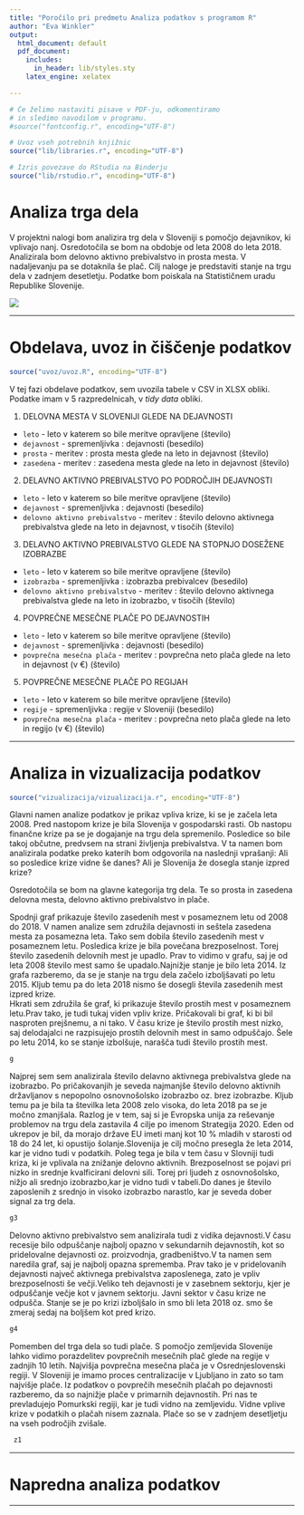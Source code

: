 ```yaml
---
title: "Poročilo pri predmetu Analiza podatkov s programom R"
author: "Eva Winkler"
output:
  html_document: default
  pdf_document:
    includes:
      in_header: lib/styles.sty
    latex_engine: xelatex

---
```

```r
# Če želimo nastaviti pisave v PDF-ju, odkomentiramo
# in sledimo navodilom v programu.
#source("fontconfig.r", encoding="UTF-8")

# Uvoz vseh potrebnih knjižnic
source("lib/libraries.r", encoding="UTF-8")
```

```r
# Izris povezave do RStudia na Binderju
source("lib/rstudio.r", encoding="UTF-8")
```

# Analiza trga dela

V projektni nalogi bom analizira trg dela v Sloveniji s pomočjo dejavnikov, ki vplivajo nanj. Osredotočila se bom na obdobje od leta 2008 do leta 2018. Analizirala bom delovno aktivno prebivalstvo in  prosta mesta. V nadaljevanju pa se dotaknila še plač. Cilj naloge je predstaviti stanje na trgu dela v zadnjem desetletju. Podatke bom poiskala na Statističnem uradu Republike Slovenije. 

![](slike/trgdela.png)

***

# Obdelava, uvoz in čiščenje podatkov

```r
source("uvoz/uvoz.R", encoding="UTF-8")
```

V tej fazi obdelave podatkov, sem uvozila tabele v CSV in XLSX obliki. Podatke imam v 5 razpredelnicah, v *tidy data* obliki. 

1.  DELOVNA MESTA V SLOVENIJI GLEDE NA DEJAVNOSTI 

  - `leto` - leto v katerem so bile meritve opravljene (število)
  - `dejavnost` - spremenljivka : dejavnosti (besedilo)
  - `prosta` - meritev : prosta mesta glede na leto in dejavnost  (število)
  - `zasedena` - meritev : zasedena mesta glede na leto in dejavnost  (število)
  
2. DELAVNO AKTIVNO PREBIVALSTVO PO PODROČJIH DEJAVNOSTI

  - `leto` - leto v katerem so bile meritve opravljene (število)
  - `dejavnost` - spremenljivka : dejavnosti (besedilo)
  - `delovno aktivno prebivalstvo` - meritev : število delovno aktivnega prebivalstva glede na leto in dejavnost, v tisočih (število)
  
3. DELAVNO AKTIVNO PREBIVALSTVO GLEDE NA STOPNJO DOSEŽENE IZOBRAZBE

  - `leto` - leto v katerem so bile meritve opravljene (število)
  - `izobrazba` - spremenljivka : izobrazba prebivalcev (besedilo)
  - `delovno aktivno prebivalstvo` - meritev : število delovno aktivnega prebivalstva glede na leto in izobrazbo, v tisočih (število)
  
4. POVPREČNE MESEČNE PLAČE PO DEJAVNOSTIH 

  - `leto` - leto v katerem so bile meritve opravljene (število)
  - `dejavnost` - spremenljivka : dejavnosti (besedilo)
  - `povprečna mesečna plača` - meritev : povprečna neto plača glede na leto in dejavnost (v €) (število)
  
5. POVPREČNE MESEČNE PLAČE PO REGIJAH 

 - `leto` - leto v katerem so bile meritve opravljene (število)
  - `regije` - spremenljivka : regije v Sloveniji (besedilo)
  - `povprečna mesečna plača` - meritev : povprečna neto plača glede na leto in regijo  (v €) (število)
  
***

# Analiza in vizualizacija podatkov

```r
source("vizualizacija/vizualizacija.r", encoding="UTF-8")
```


Glavni namen analize podatkov je prikaz vpliva krize, ki se je začela leta 2008. Pred nastopom krize je bila Slovenija v gospodarski rasti. Ob nastopu finančne krize pa se je dogajanje na trgu dela spremenilo. Posledice so bile takoj občutne, predvsem na strani življenja prebivalstva. V ta namen bom analizirala podatke preko katerih bom odgovorila na naslednji vprašanji: 
Ali so posledice krize vidne še danes?
Ali je Slovenija že dosegla stanje izpred krize?

Osredotočila se bom na glavne kategorija trg dela. Te so prosta in zasedena delovna mesta, delovno aktivno prebivalstvo in plače.


Spodnji graf prikazuje število zasedenih mest v posameznem letu od 2008 do 2018. V namen analize sem združila dejavnosti in seštela zasedena mesta za posamezna leta. Tako sem dobila število zasedenih mest v posameznem letu. Posledica krize je bila povečana brezposelnost. Torej število zasedenih delovnih mest je upadlo. Prav to vidimo v grafu, saj je od leta 2008 število mest samo še upadalo.Najnižje stanje je bilo leta 2014. Iz grafa razberemo, da se je stanje na trgu dela začelo izboljšavati po letu 2015. Kljub temu pa do leta 2018 nismo še dosegli števila zasedenih mest izpred krize.  
Hkrati sem združila še graf, ki prikazuje število prostih mest v posameznem letu.Prav tako, je tudi tukaj viden vpliv krize. Pričakovali bi graf, ki bi bil nasproten prejšnemu, a ni tako. V času krize je število prostih mest nizko, saj delodajalci ne razpisujejo prostih delovnih mest in samo odpuščajo. Šele po letu 2014, ko se stanje izbolšuje, narašča tudi število prostih mest.

```r
g
```


Najprej sem sem analizirala število delavno aktivnega prebivalstva glede na izobrazbo. Po pričakovanjih je seveda najmanjše število delovno aktivnih državljanov s nepopolno osnovnošolsko izobrazbo oz. brez izobrazbe. Kljub temu pa je bila ta številka leta 2008 zelo visoka, do leta 2018 pa se je močno zmanjšala. Razlog je v tem, saj si je Evropska unija za reševanje problemov na trgu dela zastavila 4 cilje po imenom Strategija 2020. Eden od ukrepov je bil, da morajo države EU imeti manj kot 10 % mladih v starosti od 18 do 24 let, ki opustijo šolanje.Slovenija je cilj močno presegla že leta 2014, kar je vidno tudi v podatkih. Poleg tega je bila v tem času v Slovniji tudi kriza, ki je vplivala na znižanje delovno aktivnih. Brezposelnost se pojavi pri nizko in srednje kvalficirani delovni sili. Torej pri ljudeh z osnovnošolsko, nižjo ali srednjo izobrazbo,kar je vidno tudi v tabeli.Do danes je število zaposlenih z srednjo in visoko izobrazbo narastlo, kar je seveda dober signal za trg dela. 


```r
g3
```


Delovno aktivno prebivalstvo sem analizirala tudi z vidika dejavnosti.V času recesije bilo odpuščanje najbolj opazno v sekundarnih dejavnostih, kot so pridelovalne dejavnosti oz. proizvodnja, gradbeništvo.V ta namen sem naredila graf, saj je najbolj opazna sprememba. Prav tako je v pridelovanih dejavnosti največ aktivnega prebivalstva zaposlenega, zato je vpliv brezposelnosti še večji.Veliko teh dejavnosti je v zasebnem sektorju, kjer je odpuščanje večje kot v javnem sektorju. Javni sektor v času krize ne odpušča. Stanje se je po krizi izboljšalo in smo bli leta 2018 oz. smo še zmeraj sedaj na boljšem kot pred krizo. 

```r
g4
```

Pomemben del trga dela so tudi plače. S pomočjo zemljevida Slovenije lahko vidimo porazdelitev povprečnih mesečnih plač glede na regije v zadnjih 10 letih. Najvišja povprečna mesečna plača je v Osrednjeslovenski regiji. V Sloveniji je imamo proces centralizacije v Ljubljano in zato so tam najvišje plače. Iz podatkov o povprečih mesečnih plačah po dejavnosti razberemo, da so najnižje plače v primarnih dejavnostih. Pri nas te prevladujejo Pomurkski regiji, kar je tudi vidno na zemljevidu. Vidne vplive krize v podatkih o plačah nisem zaznala. Plače so se v zadnjem desetljetju na vseh področjih zvišale. 

```r
 z1
```



***

# Napredna analiza podatkov


***
